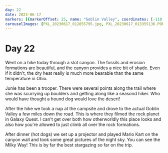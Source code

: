 ```yaml
---
day: 22
date: 2023-06-17
markers: [{markerOffset: 25, name: "Goblin Valley", coordinates: [-110.7071, 38.5737]}]
carouselImages: [PXL_20230617_012855795.jpg, PXL_20230617_013355136.PORTRAIT.ORIGINAL.jpg, PXL_20230617_013641347.jpg, PXL_20230617_013723909.jpg, PXL_20230617_013734995.PORTRAIT.ORIGINAL.jpg, PXL_20230617_021757165.jpg, PXL_20230617_021807139.jpg, PXL_20230617_025456949.PORTRAIT.ORIGINAL.jpg, PXL_20230617_032919269.NIGHT.jpg, PXL_20230617_050923652.NIGHT.jpg, PXL_20230617_050945607.NIGHT.jpg, PXL_20230617_051009383.NIGHT.jpg, PXL_20230617_051026399.NIGHT.jpg, PXL_20230617_162455922.jpg, PXL_20230617_162834899.PORTRAIT.jpg, PXL_20230617_162853720.jpg, PXL_20230617_162901136.jpg, PXL_20230617_163051147.PANO.jpg, PXL_20230617_165800492.jpg, PXL_20230617_170930299.jpg, PXL_20230617_172525540.jpg, PXL_20230617_173812063.jpg, PXL_20230617_182337491.PORTRAIT.jpg, PXL_20230617_191226642.jpg, PXL_20230617_191254419.PORTRAIT.jpg, PXL_20230617_233042583.jpg, PXL_20230617_233045762.jpg, PXL_20230617_233054140.jpg, PXL_20230617_233412185.jpg, PXL_20230617_233644108.jpg]
---
```

# Day 22

Went on a hike today through a slot canyon. The fossils and erosion formations are beautiful, and the canyon provides a nice bit of shade. Even if it didn't, the dry heat really is much more bearable than the same temperature in Ohio.

Junie has been a trooper. There were several points along the trail where she was scurrying up boulders and getting along like a seasond hiker. Who would have thought a hound dog would love the desert!

After the hike we took a nap at the campsite and drove to the actual Goblin Valley a few miles down the road. This is where they filmed the rock planet in Galaxy Quest. I can't get over both how otherworldly this place looks and also how you're allowed to just climb all over the rock formations.

After dinner (hot dogs) we set up a projector and played Mario Kart on the canyon wall and took some great pictures of the night sky. You can see the Milky Way! This is by far the best stargazing so far on the trip.
